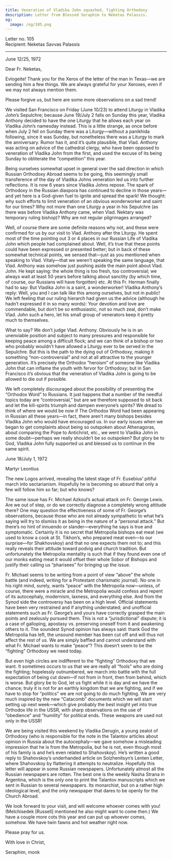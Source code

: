 ```yaml
---
title: Veneration of Vladika John squashed, fighting Orthodoxу
description: Letter from Blessed Seraphim to Neketas Palassis.
og:
  image: /og/105.png
---
```


<div style={{textAlign:'right', fontFamily:'monospace'}}>Letter no. 105</div>
<div style={{textAlign:'left', fontFamily:'monospace'}}>Recipient: Neketas Savvas Palassis</div>

---

June 12/25, 1972

Dear Fr. Neketas,

Evlogeite! Thank you for the Xerox of the letter of the man in Texas—we are sending him a few things. We are always grateful for your Xeroxes, even if we may not always mention them.

Please forgive us, but here are some more observations on a sad trend!

We visited San Francisco on Friday (June 10/23) to attend Liturgy in Vladika John’s Sepulchre; because June 19/July 2 falls on Sunday this year, Vladika Anthony decided to have the one Liturgy that he allows each year on Vladika John’s namesday instead. This is a little strange, as once before when July 2 fell on Sunday there was a Liturgy—without a panikhida following, since it was Sunday, but nonetheless there was a Liturgy to mark the anniversary. Rumor has it, and it’s quite plausible, that Vlad. Anthony was acting on advice of the cathedral clergy, who have been opposed to veneration of Vladika John from the first, and used the excuse of its being Sunday to obliterate the “competition” this year.

Being ourselves somewhat upset in general over the sad direction in which Russian Orthodoxy Abroad seems to be going, this seemingly small transference of the day of Vladika Johns veneration led us into further reflections. It is now 6 years since Vladika Johns repose. The spark of Orthodoxy in the Russian diaspora has continued to decline in those years—and yet here is a God-given fuel to ignite and spread the spark! We thought: why such efforts to limit veneration of an obvious wonderworker and saint for our times? Why not more than one Liturgy a year in his Sepulchre (as there was before Vladika Anthony came, when Vlad. Nektary was temporary ruling bishop)? Why are not regular pilgrimages arranged?

Well, of course there are some definite reasons why not, and these were confirmed for us by our visit to Vlad. Anthony after the Liturgy. He spent most of the time pointing out 3 or 4 places in our Russian Life of Vladika John which people had complained about. Well, it’s true that these points could have been expressed or presented better; but in back of these somewhat technical points, we sensed that—just as you mentioned when speaking to Vlad. Vitaly—that we weren’t speaking the same language, that Vlad. Anthony was somehow just pushing aside the main point about Vlad. John. He kept saying: the whole thing is too fresh, too controversial; we always wait at least 50 years before talking about sanctity (by which time, of course, our Russians will have forgotten) etc. At this Fr. Herman finally had to say: But Vladika John is a saint, a wonderworker! Vladika Anthony’s reply: Well, you and I can talk like this among ourselves, but not in public! We left feeling that our ruling hierarch had given us the advice (although he hadn’t expressed it in so many words): Your devotion and love are commendable, but don’t be so enthusiastic, not so much zeal, don’t make Vlad. John such a hero, let his small group of venerators keep it pretty much to themselves.

What to say? We don’t judge Vlad. Anthony. Obviously he is in an unenviable position and subject to many pressures and responsible for keeping peace among a difficult flock; and we can think of a bishop or two who probably wouldn’t have allowed a Liturgy ever to be served in the Sepulchre. But this is the path to the dying out of Orthodoxy, making it something “non-controversial” and not at all attractive to the younger generation. It’s precisely the Orthodox “heroism” of someone like Vladika John that can inflame the youth with fervor for Orthodoxy; but in San Francisco it’s obvious that the veneration of Vladika John is going to be allowed to die out if possible.

We left completely discouraged about the possibility of presenting the “Orthodox Word” to Russians. It just happens that a number of the needful topics today are “controversial,” but are we therefore supposed to sit back and let the kill-spirits triumph and dampen everyone’s spirits? We dread to think of where we would be now if The Orthodox Word had been appearing in Russian all these years—in fact, there aren’t many bishops besides Vladika John who would have encouraged us. In our early issues when we began to get complaints about being so outspoken about Athenagoras, about comparing the Pope to Antichrist, etc., we went to Vladika John in some doubt—perhaps we really shouldn’t be so outspoken? But glory be to God, Vladika John fully supported us and blessed us to continue in the same spirit.

June 18/July 1, 1972

Martyr Leontius

The new Logos arrived, revealing the latest stage of Fr. Eusebius’ pitiful march into sectarianism. Hopefully he is becoming so absurd that only a few will follow him so far; but who knows?

The same issue has Fr. Michael Azkoul’s actual attack on Fr. George Lewis. Are we out of step, or do we correctly diagnose a completely wrong attitude there? One may question the effectiveness of some of Fr. George’s observations, because those who are not already sympathetic to what he’s saying will try to dismiss it as being in the nature of a “personal attack.” But there’s no hint of innuendo or slander—everything he says is true and symptomatic. Certainly it is no secret that Metropolia bishops eat meat (we used to know a cook at St. Tikhon’s, who prepared meat even—to our surprise—for Shakhovskoy) and that no one expects them not to; and this really reveals their attitude toward podvig and church tradition. But unfortunately the Metropolia mentality is such that if they found even one of our monks eating meat it would offset their whole Sobor of Bishops and justify their calling us “pharisees” for bringing up the issue.

Fr. Michael seems to be writing from a point of view “above” the whole battle (and indeed, writing for a Protestant charismatic journal). No one in his right mind, surely, wants “peace” with the Metropolia now—unless, of course, there were a miracle and the Metropolia would confess and repent of its autocephaly, modernism, laxness, and everything else. And from the Synod side the controversy has been on a high level. Official statements have been very restrained and if anything understated; and unofficial statements such as Fr. George’s and yours have correctly grasped the main points and zealously pursued them. This is not a “jurisdictional” dispute; it is a case of galloping, apostasy vs. preserving oneself from it and awakening others to it. The soundest Synod opinion has always said: thank God the Metropolia has left, the unsound member has been cut off and will thus not affect the rest of us. We are simply baffled and cannot understand with what Fr. Michael wants to make “peace”? This doesn’t seem to be the “fighting” Orthodoxy we need today.

But even high circles are indifferent to the “fighting” Orthodoxy that we want. It sometimes occurs to us that we are really all “fools” who are doing the fighting; hopelessly outnumbered, we march into battle with the full expectation of being cut down—if not from in front, then from behind, which is worse. But glory be to God, let us fight while it is day and we have the chance; truly it is not for an earthly kingdom that we are fighting, and if we have to stop for “politics” we are not going to do much fighting. We are very much inspired by the new “Catacomb” documents which we will start setting up next week—which give probably the best insight yet into true Orthodox life in the USSR, with sharp observations on the use of “obedience” and “humility” for political ends. These weapons are used not only in the USSR!

We are being visited this weekend by Vladika Derugin, a young zealot of Orthodoxy (who is responsible for the note in the Talantov articles about opinion in Russia about the autocephaly—we gave somehow a misleading impression that he is from the Metropolia, but he is not, even though most of his family is and he’s even related to Shahovskoy). He’s written a good reply to Shahovskoy’s underhanded article on Solzhenitsyn’s Lenten Letter, where Shahovskoy by flattering it attempts to neutralize. Hopefully this letter will appear in some Russian newspapers. Unfortunately almost all the Russian newspapers are rotten. The best one is the weekly Nasha Strana in Argentina, which is the only one to print the Talantov manuscripts which we sent in Russian to several newspapers. Its monarchist, but on a rather high ideological level, and the only newspaper that dares to be openly for the Church Abroad.

We look forward to your visit, and will welcome whoever comes with you! (Melchisedek [Russell] mentioned he also might want to come then.) We have a couple more cots this year and can put up whoever comes, somehow. We have twin fawns and hot weather right now.

Please pray for us.

With love in Christ,

Seraphim, monk